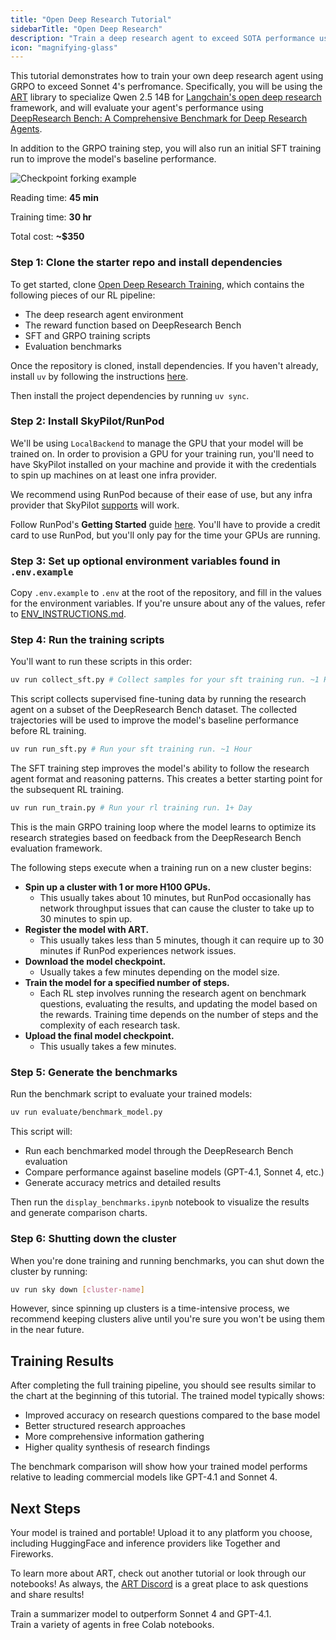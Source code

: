 ```yaml
---
title: "Open Deep Research Tutorial"
sidebarTitle: "Open Deep Research"
description: "Train a deep research agent to exceed SOTA performance using GRPO and SFT."
icon: "magnifying-glass"
---
```


This tutorial demonstrates how to train your own deep research agent using GRPO to exceed Sonnet 4's perfromance. Specifically, you will be using the [ART](https://github.com/OpenPipe/ART) library to specialize Qwen 2.5 14B for [Langchain's open deep research](https://github.com/langchain-ai/open_deep_research) framework, and will evaluate your agent's performance using [DeepResearch Bench: A Comprehensive Benchmark for Deep Research Agents](https://github.com/Ayanami0730/deep_research_bench).

In addition to the GRPO training step, you will also run an initial SFT training run to improve the model's baseline performance.

<Frame caption="Accuracy of a Qwen 2.5 14B Instruct model (the same model you will be training) as it learns to perform deep research, eventually exceeding the performance of GPT-4.1 and Sonnet 4.">
  <img
    src="/images/open-deep-research-progress.png"
    alt="Checkpoint forking example"
    style={{ maxWidth: "100%", height: "auto" }}
  />
</Frame>

<Info>

Reading time: <b>45 min</b>

Training time: <b>30 hr</b>

Total cost: <b>~$350</b>

</Info>

### Step 1: Clone the starter repo and install dependencies

To get started, clone [Open Deep Research Training](https://github.com/OpenPipe/open_deep_research_training), which contains the following pieces of our RL pipeline:

- The deep research agent environment
- The reward function based on DeepResearch Bench
- SFT and GRPO training scripts
- Evaluation benchmarks

Once the repository is cloned, install dependencies. If you haven't already, install `uv` by following the instructions [here](https://docs.astral.sh/uv/getting-started/installation/).

Then install the project dependencies by running `uv sync`.

### Step 2: Install SkyPilot/RunPod

We'll be using `LocalBackend` to manage the GPU that your model will be trained on. In order to provision a GPU for your training run, you'll need to have SkyPilot installed on your machine and provide it with the credentials to spin up machines on at least one infra provider.

We recommend using RunPod because of their ease of use, but any infra provider that SkyPilot [supports](https://docs.skypilot.co/en/latest/overview.html#bringing-your-infra) will work.

Follow RunPod's **Getting Started** guide [here](https://docs.runpod.io/integrations/skypilot/). You'll have to provide a credit card to use RunPod, but you'll only pay for the time your GPUs are running.

### Step 3: Set up optional environment variables found in `.env.example`

Copy `.env.example` to `.env` at the root of the repository, and fill in the values for the environment variables. If you're unsure about any of the values, refer to [ENV_INSTRUCTIONS.md](https://github.com/OpenPipe/open_deep_research_training/blob/main/ENV_INSTRUCTIONS.md).

### Step 4: Run the training scripts

You'll want to run these scripts in this order:

```bash
uv run collect_sft.py # Collect samples for your sft training run. ~1 Hour
```

This script collects supervised fine-tuning data by running the research agent on a subset of the DeepResearch Bench dataset. The collected trajectories will be used to improve the model's baseline performance before RL training.

```bash
uv run run_sft.py # Run your sft training run. ~1 Hour
```

The SFT training step improves the model's ability to follow the research agent format and reasoning patterns. This creates a better starting point for the subsequent RL training.

```bash
uv run run_train.py # Run your rl training run. 1+ Day
```

This is the main GRPO training loop where the model learns to optimize its research strategies based on feedback from the DeepResearch Bench evaluation framework.

The following steps execute when a training run on a new cluster begins:

- **Spin up a cluster with 1 or more H100 GPUs.**
  - This usually takes about 10 minutes, but RunPod occasionally has network throughput issues that can cause the cluster to take up to 30 minutes to spin up.
- **Register the model with ART.**
  - This usually takes less than 5 minutes, though it can require up to 30 minutes if RunPod experiences network issues.
- **Download the model checkpoint.**
  - Usually takes a few minutes depending on the model size.
- **Train the model for a specified number of steps.**
  - Each RL step involves running the research agent on benchmark questions, evaluating the results, and updating the model based on the rewards. Training time depends on the number of steps and the complexity of each research task.
- **Upload the final model checkpoint.**
  - This usually takes a few minutes.

### Step 5: Generate the benchmarks

Run the benchmark script to evaluate your trained models:

```bash
uv run evaluate/benchmark_model.py
```

This script will:

- Run each benchmarked model through the DeepResearch Bench evaluation
- Compare performance against baseline models (GPT-4.1, Sonnet 4, etc.)
- Generate accuracy metrics and detailed results

Then run the `display_benchmarks.ipynb` notebook to visualize the results and generate comparison charts.

### Step 6: Shutting down the cluster

When you're done training and running benchmarks, you can shut down the cluster by running:

```bash
uv run sky down [cluster-name]
```

However, since spinning up clusters is a time-intensive process, we recommend keeping clusters alive until you're sure you won't be using them in the near future.

## Training Results

After completing the full training pipeline, you should see results similar to the chart at the beginning of this tutorial. The trained model typically shows:

- Improved accuracy on research questions compared to the base model
- Better structured research approaches
- More comprehensive information gathering
- Higher quality synthesis of research findings

The benchmark comparison will show how your trained model performs relative to leading commercial models like GPT-4.1 and Sonnet 4.

## Next Steps

Your model is trained and portable! Upload it to any platform you choose, including HuggingFace and inference providers like Together and Fireworks.

To learn more about ART, check out another tutorial or look through our notebooks! As always, the [ART Discord](https://discord.gg/zbBHRUpwf4) is a great place to ask questions and share results!

<div className="cards-container">
  <div className="card-wrapper">
    <Card
      title="Summary RL (Tutorial)"
      icon="list"
      href="/tutorials/summarizer"
      horizontal={true}
      arrow={true}
    >
      Train a summarizer model to outperform Sonnet 4 and GPT-4.1.
    </Card>
  </div>
  <div className="card-wrapper">
    <Card
      title="ART Notebooks"
      icon="book"
      href="/getting-started/notebooks"
      horizontal={true}
      arrow={true}
    >
      Train a variety of agents in free Colab notebooks.
    </Card>
  </div>
</div>
